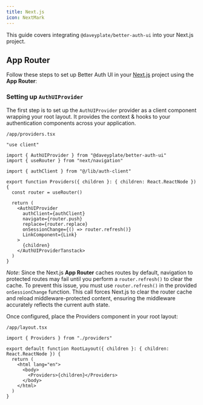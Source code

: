 ```yaml
---
title: Next.js
icon: NextMark
---
```


This guide covers integrating `@daveyplate/better-auth-ui` into your Next.js project.

## App Router

Follow these steps to set up Better Auth UI in your [Next.js](https://nextjs.org) project using the **App Router**:

### Setting up `AuthUIProvider`

The first step is to set up the `AuthUIProvider` provider as a client component wrapping your root layout. It provides the context & hooks to your authentication components across your application.

`/app/providers.tsx`

```tsx
"use client"

import { AuthUIProvider } from "@daveyplate/better-auth-ui"
import { useRouter } from "next/navigation"

import { authClient } from "@/lib/auth-client"

export function Providers({ children }: { children: React.ReactNode }) {
  const router = useRouter()

  return (
    <AuthUIProvider
      authClient={authClient}
      navigate={router.push}
      replace={router.replace}
      onSessionChange={() => router.refresh()}
      LinkComponent={Link}
    >
      {children}
    </AuthUIProviderTanstack>
  )
}
```

*Note*: Since the Next.js **App Router** caches routes by default, navigation to protected routes may fail until you perform a `router.refresh()` to clear the cache. To prevent this issue, you must use `router.refresh()` in the provided `onSessionChange` function. This call forces Next.js to clear the router cache and reload middleware-protected content, ensuring the middleware accurately reflects the current auth state.

Once configured, place the Providers component in your root layout:

`/app/layout.tsx`

```tsx
import { Providers } from "./providers"

export default function RootLayout({ children }: { children: React.ReactNode }) {
  return (
    <html lang="en">
      <body>
        <Providers>{children}</Providers>
      </body>
    </html>
  )
}
```